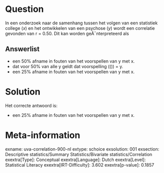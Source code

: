 Question
========

In een onderzoek naar de samenhang tussen het volgen van een statistiek
college (*x*) en het ontwikkelen van een psychose (*y*) wordt een
correlatie gevonden van r = 0.50. Dit kan worden geÃ¯nterpreteerd als

Answerlist
----------

* een 50% afname in fouten van het voorspellen van y met x.
* dat voor 50% van alle y geldt dat voorspelling (\(\hat{y}\)) = y.
* een 25% afname in fouten van het voorspellen van y met x.

Solution
========

Het correcte antwoord is: 

* een 25% afname in fouten van het voorspellen van y met x.

Meta-information
================
exname: uva-correlation-900-nl
extype: schoice
exsolution: 001
exsection: Descriptive statistics/Summary Statistics/Bivariate statistics/Correlation
exextra[Type]: Conceptual
exextra[Language]: Dutch
exextra[Level]: Statistical Literacy
exextra[IRT-Difficulty]: 3.602
exextra[p-value]: 0.1857
